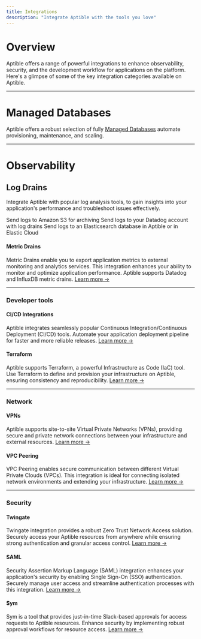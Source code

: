 ```yaml
---
title: Integrations
description: "Integrate Aptible with the tools you love"
---
```


# Overview

Aptible offers a range of powerful integrations to enhance observability, security, and the development workflow for applications on the platform. Here's a glimpse of some of the key integration categories available on Aptible.

---

# Managed Databases
Aptible offers a robust selection of fully [Managed Databases](/docs/databases) automate provisioning, maintenance, and scaling.


<CardGroup cols={2}>
  <Card title="CouchDB" icon="database" iconType="duotone">
  </Card>
  <Card title="Elasticsearch" icon="database" iconType="duotone">
  </Card>
  <Card title="InfluxDB" icon="database" iconType="duotone">
  </Card>
  <Card title="MongoDB" icon="database" iconType="duotone">
  </Card>
  <Card title="PostgreSQL" icon="database" iconType="duotone">
  </Card>
  <Card title="RabbitMQ" icon="database" iconType="duotone">
  </Card>
  <Card title="Redis" icon="database" iconType="duotone">
  </Card>
  <Card title="SFTP" icon="database" iconType="duotone">
  </Card>
</CardGroup>

---

# Observability

## Log Drains

Integrate Aptible with popular log analysis tools, to gain insights into your application's performance and troubleshoot issues effectively.

<CardGroup cols={2}>
  <Card title="Amazon S3" icon="aws" iconType="duotone">
  Send logs to Amazon S3 for archiving
  </Card>
  <Card title="Datadog" icon="file-import" iconType="duotone">
Send logs to your Datadog account with log drains
  </Card>
  <Card title="Elasticsearch" icon="database" iconType="duotone">
Send logs to an Elasticsearch database in Aptible or in Elastic Cloud
  </Card>
  <Card title="HTTPS" icon="file-import" iconType="duotone">

  </Card>
  <Card title="Logentries" icon="file-import" iconType="duotone">
  </Card>
  <Card title="LogDNA" icon="file-import" iconType="duotone">
  </Card>
  <Card title="Logstash" icon="file-import" iconType="duotone">
  </Card>
  <Card title="Papertrail" icon="file-import" iconType="duotone">
  </Card>
  <Card title="Sumo Logic" icon="file-import" iconType="duotone">
  </Card>
  <Card title="Syslog" icon="file-import" iconType="duotone">
  </Card>
</CardGroup>

#### Metric Drains

Metric Drains enable you to export application metrics to external monitoring and analytics services. This integration enhances your ability to monitor and optimize application performance. Aptible supports Datadog and InfluxDB metric drains. [Learn more →](/docs/databases)

---

### Developer tools

#### CI/CD Integrations

Aptible integrates seamlessly popular Continuous Integration/Continuous Deployment (CI/CD) tools. Automate your application deployment pipeline for faster and more reliable releases. [Learn more →](/docs/continuous-integration-provider-deployment)

#### Terraform

Aptible supports Terraform, a powerful Infrastructure as Code (IaC) tool. Use Terraform to define and provision your infrastructure on Aptible, ensuring consistency and reproducibility. [Learn more →](/docs/terraform)

---

### Network

#### VPNs

Aptible supports site-to-site Virtual Private Networks (VPNs), providing secure and private network connections between your infrastructure and external resources. [Learn more →](/docs/network-integrations)

#### VPC Peering

VPC Peering enables secure communication between different Virtual Private Clouds (VPCs). This integration is ideal for connecting isolated network environments and extending your infrastructure. [Learn more →](/docs/network-integrations)

---

### Security

#### Twingate

Twingate integration provides a robust Zero Trust Network Access solution. Securely access your Aptible resources from anywhere while ensuring strong authentication and granular access control. [Learn more →](/docs/twingate)

#### SAML

Security Assertion Markup Language (SAML) integration enhances your application's security by enabling Single Sign-On (SSO) authentication. Securely manage user access and streamline authentication processes with this integration. [Learn more →](/docs/sso)

#### Sym

Sym is a tool that provides just-in-time Slack-based approvals for access requests to Aptible resources. Enhance security by implementing robust approval workflows for resource access. [Learn more →](/docs/Sym)
